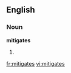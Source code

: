 ==English==

===Noun===
'''mitigates'''

# {{third-person singular of|[[mitigate]]}}

[[fr:mitigates]]
[[vi:mitigates]]